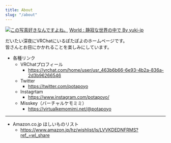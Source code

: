 ```yaml
---
title: About
slug: "/about"
---
```


[![この写真好きなんですよね。](https://assets.potapoyo.com/img/VRChat_1920x1080_2022-07-12_22-40-58.318.png.webp)](https://assets.potapoyo.com/img/VRChat_1920x1080_2022-07-12_22-40-58.318.png)
<a href="https://vrchat.com/home/launch?worldId=wrld_70e42e7b-3f36-41f9-88bd-4610402ca805" target="_blank">World : 静寂な世界の中で By yuki-jp</a>

だいたい深夜にVRChatにいるぽたぽよのホームページです。\
皆さんとお目にかかれることを楽しみにしています。

+ 各種リンク
  + VRChatプロフィール
    + https://vrchat.com/home/user/usr_463b6b66-6e93-4b2a-836a-2d3b96266546
  + Twitter
    + https://twitter.com/potapoyo
  + Instagrtam
    + https://www.instagram.com/potapoyo/
  + Misskey（バーチャルケモミミ）
    + https://virtualkemomimi.net/@potapoyo
------------------------------
+ Amazon.co.jp ほしいものリスト
  + https://www.amazon.jp/hz/wishlist/ls/LVVKDEDNFRMS?ref_=wl_share